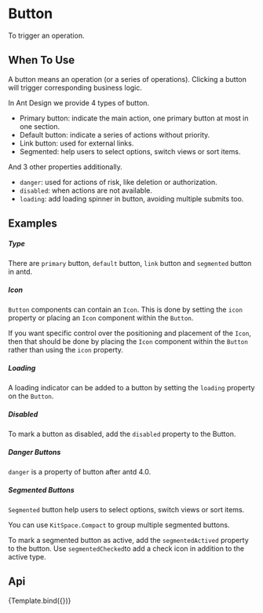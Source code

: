 
<Meta
    title="Design System/General/Button"
    argTypes={ButtonArgTypes}
/>

# Button

To trigger an operation.

## When To Use

A button means an operation (or a series of operations). Clicking a button will trigger corresponding business logic.

In Ant Design we provide 4 types of button.

-   Primary button: indicate the main action, one primary button at most in one section.
-   Default button: indicate a series of actions without priority.
-   Link button: used for external links.
-   Segmented: help users to select options, switch views or sort items.

And 3 other properties additionally.

-   `danger`: used for actions of risk, like deletion or authorization.
-   `disabled`: when actions are not available.
-   `loading`: add loading spinner in button, avoiding multiple submits too.

## Examples

##### Type

There are `primary` button, `default` button, `link` button and `segmented` button in antd.

<CustomCanvas content={Exemples.Type} source={Sources.Type} />

##### Icon

`Button` components can contain an `Icon`. This is done by setting the `icon` property or placing an `Icon` component within the `Button`.

If you want specific control over the positioning and placement of the `Icon`, then that should be done by placing the `Icon` component within the `Button` rather than using the `icon` property.

<CustomCanvas content={Exemples.Icon} source={Sources.Icon}/>

##### Loading

A loading indicator can be added to a button by setting the `loading` property on the `Button`.

<CustomCanvas content={Exemples.Loading} source={Sources.Loading}/>

##### Disabled

To mark a button as disabled, add the `disabled` property to the Button.

<CustomCanvas content={Exemples.Disabled} source={Sources.Disabled}/>

##### Danger Buttons

`danger` is a property of button after antd 4.0.

<CustomCanvas content={Exemples.Danger} source={Sources.Danger} />

##### Segmented Buttons

`Segmented` button help users to select options, switch views or sort items.

<CustomCanvas content={Exemples.Segmented} source={Sources.Segmented} />

You can use `KitSpace.Compact` to group multiple segmented buttons.

<CustomCanvas content={Exemples.Compact} source={Sources.Compact} />

To mark a segmented button as active, add the `segmentedActived` property to the button.
Use `segmentedChecked`to add a check icon in addition to the active type.

<CustomCanvas content={Exemples.SegmentedActive} source={Sources.SegmentedActive} />

## Api

<Canvas>
    <Story name="Button">{Template.bind({})}</Story>
</Canvas>

 <Controls story="Button"/>
